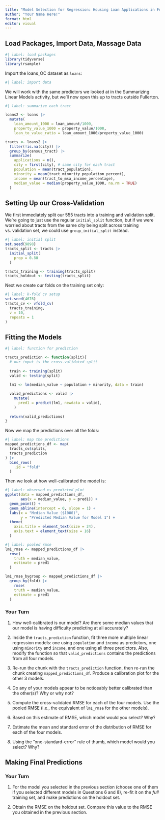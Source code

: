 ```yaml
---
title: "Model Selection for Regression: Housing Loan Applications in Fullerton"
author: "Your Name Here!"
format: html
editor: visual
---
```


## Load Packages, Import Data, Massage Data

```r
#| label: load packages
library(tidyverse)
library(rsample)
```

Import the loans_OC dataset as `loans`:

```r
#| label: import data 

```

We will work with the same predictors we looked at in the Summarizing Linear Models activity, but we'll now open this up to tracts outside Fullerton.

```r
#| label: summarize each tract

loans2 <- loans |>
  mutate(
    loan_amount_1000 = loan_amount/1000,
    property_value_1000 = property_value/1000,
    loan_to_value_ratio = loan_amount_1000/property_value_1000)

tracts <- loans2 |>
  filter(!is.na(city)) |>
  group_by(census_tract) |>
  summarize(
    applications = n(),
    city = first(city), # same city for each tract
    population = mean(tract_population),
    minority = mean(tract_minority_population_percent),
    income = mean(tract_to_msa_income_percentage),
    median_value = median(property_value_1000, na.rm = TRUE)
  )
```

## Setting Up our Cross-Validation

We first immediately split our 555 tracts into a training and validation split. We're going to just use the regular `initial_split` function, but if we were worried about tracts from the same city being split across training vs. validation set, we could use `group_initial_split` instead.

```r
#| label: initial split
set.seed(9898)
tracts_split <- tracts |>
  initial_split(
    prop = 0.80
  )

tracts_training <- training(tracts_split)
tracts_holdout <- testing(tracts_split)
```

Next we create our folds on the training set only:

```r
#| label: k-fold cv setup
set.seed(4676)
tracts_cv <- vfold_cv(
  tracts_training,
  v = 10,
  repeats = 1
)
```

## Fitting the Models

```r
#| label: function for prediction

tracts_prediction <- function(split){
  # our input is the cross-validated split
  
  train <- training(split)
  valid <- testing(split)
  
  lm1 <- lm(median_value ~ population + minority, data = train)

  valid_predictions <- valid |>
    mutate(
      pred1 = predict(lm1, newdata = valid),
    )
  
  return(valid_predictions)
}
```

Now we map the predictions over all the folds:

```r
#| label: map the predictions
mapped_predictions_df <- map(
  tracts_cv$splits,
  tracts_prediction
) |>
  bind_rows(
    .id = "fold"
  )
```

Then we look at how well-calibrated the model is:

```r
#| label: observed vs predicted plot
ggplot(data = mapped_predictions_df,
       aes(x = median_value, y = pred1)) +
  geom_point() +
  geom_abline(intercept = 0, slope = 1) +
  labs(x = "Median Value ($1000)",
       y = "Predicted Median Value for Model 1") +
  theme(
    axis.title = element_text(size = 24),
    axis.text = element_text(size = 16)
  )
```

```r
#| label: pooled rmse
lm1_rmse <- mapped_predictions_df |>
  rmse(
    truth = median_value,
    estimate = pred1
  )

lm1_rmse_bygroup <- mapped_predictions_df |>
  group_by(fold) |>
    rmse(
    truth = median_value,
    estimate = pred1
  )

```

### Your Turn

1. How well-calibrated is our model? Are there some median values that our model is having difficulty predicting at all accurately?

2. Inside the `tracts_prediction` function, fit three more multiple linear regression models: one using `population` and `income` as predictors, one using `minority` and `income`, and one using all three predictors. Also, modify the function so that `valid_predictions` contains the predictions from all four models.

3. Re-run the chunk with the `tracts_prediction` function, then re-run the chunk creating `mapped_predictions_df`. Produce a calibration plot for the other 3 models.

4. Do any of your models appear to be noticeably better calibrated than the other(s)? Why or why not?

5. Compute the cross-validated RMSE for each of the four models. Use the pooled RMSE (i.e., the equivalent of `lm1_rmse` for the other models).

6. Based on this estimate of RMSE, which model would you select? Why?

7. Estimate the mean and standard error of the distribution of RMSE for each of the four models.

8. Using the "one-standard-error" rule of thumb, which model would you select? Why?

## Making Final Predictions

### Your Turn

1. For the model you selected in the previous section (choose one of them if you selected different models in Questions 6 and 8), re-fit it on the *full* training set, and make predictions on the holdout set.

2. Obtain the RMSE on the holdout set. Compare this value to the RMSE you obtained in the previous section.